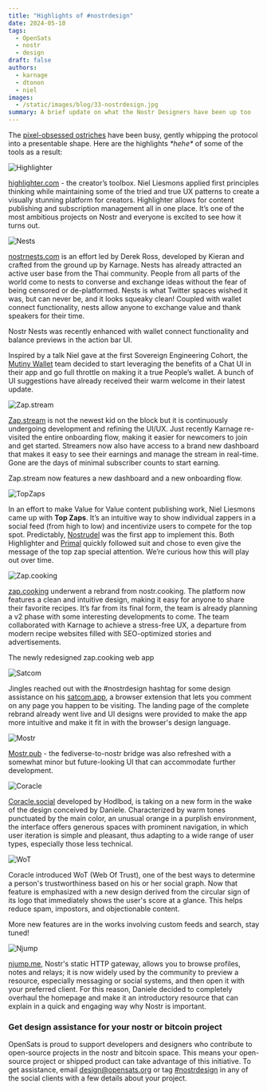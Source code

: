 ```yaml
---
title: "Highlights of #nostrdesign"
date: 2024-05-10
tags:
  - OpenSats
  - nostr
  - design
draft: false
authors:
  - karnage
  - dtonon
  - niel
images:
  - /static/images/blog/33-nostrdesign.jpg
summary: A brief update on what the Nostr Designers have been up too
---
```


The [pixel-obsessed ostriches](/nostr#nostr-design) have been busy, gently
whipping the protocol into a presentable shape. Here are the highlights *\*hehe\**
of some of the tools as a result:

![Highlighter](/static/images/blog/highlighter.png)

[highlighter.com](https://highlighter.com/) - the creator’s toolbox. Niel
Liesmons applied first principles thinking while maintaining some of the tried
and true UX patterns to create a visually stunning platform for creators.
Highlighter allows for content publishing and subscription management all in one
place. It’s one of the most ambitious projects on Nostr and everyone is excited
to see how it turns out.

![Nests](/static/images/blog/nests.png)

[nostrnests.com](https://nostrnests.com/) is an effort led by Derek Ross,
developed by Kieran and crafted from the ground up by Karnage. Nests has already
attracted an active user base from the Thai community. People from all parts of
the world come to nests to converse and exchange ideas without the fear of being
censored or de-platformed. Nests is what Twitter spaces wished it was, but can
never be, and it looks squeaky clean! Coupled with wallet connect functionality,
nests allow anyone to exchange value and thank speakers for their time.

Nostr Nests was recently enhanced with wallet connect functionality and balance
previews in the action bar UI.

Inspired by a talk Niel gave at the first Sovereign Engineering Cohort, the
[Mutiny Wallet](https://www.mutinywallet.com/) team decided to start leveraging
the benefits of a Chat UI in their app and go full throttle on making it a true
People’s wallet. A bunch of UI suggestions have already received their warm
welcome in their latest update.

![Zap.stream](/static/images/blog/zapstream.png)

[Zap.stream](https://zap.stream/) is not the newest kid on the block but it is
continuously undergoing development and refining the UI/UX. Just recently
Karnage re-visited the entire onboarding flow, making it easier for newcomers to
join and get started. Streamers now also have access to a brand new dashboard
that makes it easy to see their earnings and manage the stream in real-time.
Gone are the days of minimal subscriber counts to start earning.

Zap.stream now features a new dashboard and a new onboarding flow.

![TopZaps](/static/images/blog/topzaps.png)

In an effort to make Value for Value content publishing work, Niel Liesmons came
up with **Top Zaps**. It’s an intuitive way to show individual zappers in a
social feed (from high to low) and incentivize users to compete for the top
spot. Predictably, [Nostrudel](https://nostrudel.ninja/) was the first app to
implement this. Both Highlighter and [Primal](https://primal.net/) quickly
followed suit and chose to even give the message of the top zap special
attention. We’re curious how this will play out over time.

![Zap.cooking](/static/images/blog/zapcooking.png)

[zap.cooking](https://zap.cooking/) underwent a rebrand from nostr.cooking. The
platform now features a clean and intuitive design, making it easy for anyone to
share their favorite recipes. It’s far from its final form, the team is already
planning a v2 phase with some interesting developments to come. The team
collaborated with Karnage to achieve a stress-free UX, a departure from modern
recipe websites filled with SEO-optimized stories and advertisements.

The newly redesigned zap.cooking web app

![Satcom](/static/images/blog/satcom.png)

Jingles reached out with the #nostrdesign hashtag for some design assistance on
his [satcom.app](https://satcom.app/), a browser extension that lets you comment
on any page you happen to be visiting. The landing page of the complete rebrand
already went live and UI designs were provided to make the app more intuitive
and make it fit in with the browser's design language.

![Mostr](/static/images/blog/mostr.png)

[Mostr.pub](https://mostr.pub/) - the fediverse-to-nostr bridge was also
refreshed with a somewhat minor but future-looking UI that can accommodate
further development.

![Coracle](/static/images/blog/coracle-New.png)

[Coracle.social](https://coracle.social/) developed by Hodlbod, is taking on a
new form in the wake of the design conceived by Daniele. Characterized by warm
tones punctuated by the main color, an unusual orange in a purplish environment,
the interface offers generous spaces with prominent navigation, in which user
iteration is simple and pleasant, thus adapting to a wide range of user types,
especially those less technical.

![WoT](/static/images/blog/coracle-WoT.png)

Coracle introduced WoT (Web Of Trust), one of the best ways to determine a
person's trustworthiness based on his or her social graph. Now that feature is
emphasized with a new design derived from the circular sign of its logo that
immediately shows the user's score at a glance. This helps reduce spam,
impostors, and objectionable content.

More new features are in the works involving custom feeds and search, stay
tuned!

![Njump](/static/images/blog/njump-update.png)

[njump.me](https://njump.me/), Nostr's static HTTP gateway, allows you to browse
profiles, notes and relays; it is now widely used by the community to preview a
resource, especially messaging or social systems, and then open it with your
preferred client. For this reason, Daniele decided to completely overhaul the
homepage and make it an introductory resource that can explain in a quick and
engaging way why Nostr is important.

### Get design assistance for your nostr or bitcoin project

OpenSats is proud to support developers and designers who contribute to
open-source projects in the nostr and bitcoin space. This means your open-source
project or shipped product can take advantage of this initiative. To get
assistance, email design@opensats.org or tag
[#nostrdesign](https://nostr.band/?q=%23nostrdesign) in any of the social
clients with a few details about your project.

